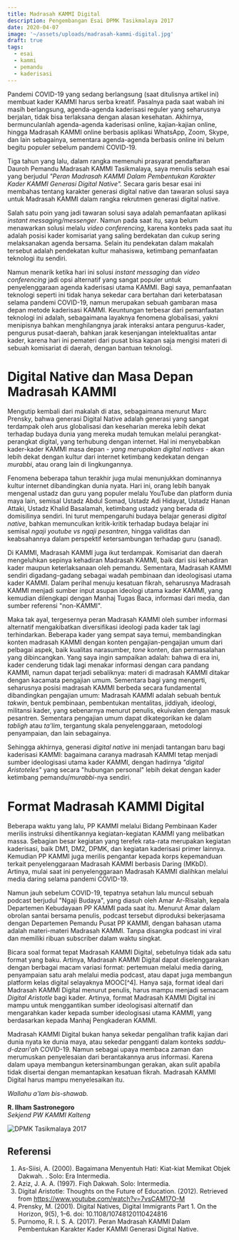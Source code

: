 ```yaml
---
title: Madrasah KAMMI Digital
description: Pengembangan Esai DPMK Tasikmalaya 2017
date: 2020-04-07
image: '~/assets/uploads/madrasah-kammi-digital.jpg'
draft: true
tags:
  - esai
  - kammi
  - pemandu
  - kaderisasi
---
```


Pandemi COVID-19 yang sedang berlangsung (saat ditulisnya artikel ini) membuat kader KAMMI harus serba kreatif. Pasalnya pada saat wabah ini masih berlangsung, agenda-agenda kaderisasi reguler yang seharusnya berjalan, tidak bisa terlaksana dengan alasan kesehatan. Akhirnya, bermunculanlah agenda-agenda kaderisasi online, kajian-kajian online, hingga Madrasah KAMMI online berbasis aplikasi WhatsApp, Zoom, Skype, dan lain sebagainya, sementara agenda-agenda berbasis online ini belum begitu populer sebelum pandemi COVID-19.

Tiga tahun yang lalu, dalam rangka memenuhi prasyarat pendaftaran Dauroh Pemandu Madrasah KAMMI Tasikmalaya, saya menulis sebuah esai yang berjudul _"Peran Madrasah KAMMI Dalam Pembentukan Karakter Kader KAMMI Generasi Digital Native"._ Secara garis besar esai ini membahas tentang karakter generasi digital native dan tawaran solusi saya untuk Madrasah KAMMI dalam rangka rekrutmen generasi digital native.

Salah satu poin yang jadi tawaran solusi saya adalah pemanfaatan aplikasi _instant messaging/messenger_. Namun pada saat itu, saya belum menawarkan solusi melalu _video conferencing_, karena konteks pada saat itu adalah posisi kader komisariat yang saling berdekatan dan cukup sering melaksanakan agenda bersama. Selain itu pendekatan dalam makalah tersebut adalah pendekatan kultur mahasiswa, ketimbang pemanfaatan teknologi itu sendiri.

Namun menarik ketika hari ini solusi _instant messaging_ dan _video conferencing_ jadi opsi alternatif yang sangat populer untuk penyelenggaraan agenda kaderisasi utama KAMMI. Bagi saya, pemanfaatan teknologi seperti ini tidak hanya sekedar cara bertahan dari keterbatasan selama pandemi COVID-19, namun merupakan sebuah gambaran masa depan metode kaderisasi KAMMI. Keuntungan terbesar dari pemanfaatan teknologi ini adalah, sebagaimana layaknya fenomena globalisasi, yakni menipisnya bahkan menghilangnya jarak interaksi antara pengurus-kader, pengurus pusat-daerah, bahkan jarak kesenjangan intelektualitas antar kader, karena hari ini pemateri dari pusat bisa kapan saja mengisi materi di sebuah komisariat di daerah, dengan bantuan teknologi.

# Digital Native dan Masa Depan Madrasah KAMMI

Mengutip kembali dari makalah di atas, sebagaimana menurut Marc Prensky, bahwa generasi Digital Native adalah generasi yang sangat terdampak oleh arus globalisasi dan keseharian mereka lebih dekat terhadap budaya dunia yang mereka mudah temukan melalui perangkat-perangkat digital, yang terhubung dengan internet. Hal ini menyebabkan kader-kader KAMMI masa depan - _yang merupakan digital natives_ - akan lebih dekat dengan kultur dari internet ketimbang kedekatan dengan _murabbi_, atau orang lain di lingkungannya.

Fenomena beberapa tahun terakhir juga mulai menunjukkan dominannya kultur internet dibandingkan dunia nyata. Hari ini, orang lebih banyak mengenal ustadz dan guru yang populer melalu YouTube dan platform dunia maya lain, semisal Ustadz Abdul Somad, Ustadz Adi Hidayat, Ustadz Hanan Attaki, Ustadz Khalid Basalamah, ketimbang ustadz yang berada di domisilinya sendiri. Ini turut mempengaruhi budaya belajar generasi _digital native_, bahkan memunculkan kritik-kritik terhadap budaya belajar ini semisal _ngaji youtube vs ngaji pesantren_, hingga validitas dan keabsahannya dalam perspektif ketersambungan terhadap guru (sanad).

Di KAMMI, Madrasah KAMMI juga ikut terdampak. Komisariat dan daerah mengeluhkan sepinya kehadiran Madrasah KAMMI, baik dari sisi kehadiran kader maupun keterlaksanaan oleh pemandu. Sementara, Madrasah KAMMI sendiri digadang-gadang sebagai wadah pembinaan dan ideologisasi utama kader KAMMI. Dalam perihal menuju kesatuan fikrah, seharusnya Madrasah KAMMI menjadi sumber input asupan ideologi utama kader KAMMI, yang kemudian dilengkapi dengan Manhaj Tugas Baca, informasi dari media, dan sumber referensi "non-KAMMI".

Maka tak ayal, tergesernya peran Madrasah KAMMI oleh sumber informasi alternatif mengakibatkan diversifikasi ideologi pada kader tak lagi terhindarkan. Beberapa kader yang sempat saya temui, membandingkan konten madrasah KAMMI dengan konten pengajian-pengajian umum dari pelbagai aspek, baik kualitas narasumber, _tone_ konten, dan permasalahan yang dibincangkan. Yang saya ingin sampaikan adalah: bahwa di era ini, kader cenderung tidak lagi menakar informasi dengan cara pandang KAMMI, namun dapat terjadi sebaliknya: materi di madrasah KAMMI ditakar dengan kacamata pengajian umum. Sementara bagi yang mengerti, seharusnya posisi madrasah KAMMI berbeda secara fundamental dibandingkan pengajian umum: Madrasah KAMMI adalah sebuah bentuk _takwin_, bentuk pembinaan, pembentukan mentalitas, jiddiyah, ideologi, militansi kader, yang sebenarnya menurut penulis, ekuivalen dengan masuk pesantren. Sementara pengajian umum dapat dikategorikan ke dalam _tabligh_ atau _ta'lim_, tergantung skala penyelenggaraan, metodologi penyampaian, dan lain sebagainya.

Sehingga akhirnya, generasi _digital native_ ini menjadi tantangan baru bagi kaderisasi KAMMI: bagaimana caranya madrasah KAMMI tetap menjadi sumber ideologisasi utama kader KAMMI, dengan hadirnya _"digital Aristoteles"_ yang secara "hubungan personal" lebih dekat dengan kader ketimbang pemandu/_murabbi_-nya sendiri.

# Format Madrasah KAMMI Digital

Beberapa waktu yang lalu, PP KAMMI melalui Bidang Pembinaan Kader merilis instruksi dihentikannya kegiatan-kegiatan KAMMI yang melibatkan massa. Sebagian besar kegiatan yang terefek rata-rata merupakan kegiatan kaderisasi, baik DM1, DM2, DPMK, dan kegiatan kaderisasi primer lainnya. Kemudian PP KAMMI juga merilis pengantar kepada korps kepemanduan terkait penyelenggaraan Madrasah KAMMI berbasis Daring (MKbD). Artinya, mulai saat ini penyelenggaraan Madrasah KAMMI dialihkan melalui media daring selama pandemi COVID-19.

Namun jauh sebelum COVID-19, tepatnya setahun lalu muncul sebuah podcast berjudul "Ngaji Budaya", yang diasuh oleh Amar Ar-Risalah, kepala Departemen Kebudayaan PP KAMMI pada saat itu. Menurut Amar dalam obrolan santai bersama penulis, podcast tersebut diproduksi bekerjasama dengan Departemen Pemandu Pusat PP KAMMI, dengan bahasan utama adalah materi-materi Madrasah KAMMI. Tanpa disangka podcast ini viral dan memiliki ribuan subscriber dalam waktu singkat.

Bicara soal format tepat Madrasah KAMMI Digital, sebetulnya tidak ada satu format yang baku. Artinya, Madrasah KAMMI Digital dapat diselenggarakan dengan berbagai macam variasi format: pertemuan melalui media daring, penyampaian satu arah melalui media podcast, atau dapat juga membangun platform kelas digital selayaknya MOOC[^4]. Hanya saja, format ideal dari Madrasah KAMMI Digital menurut penulis, harus mampu menjadi semacam _Digital Aristotle_ bagi kader. Artinya, format Madrasah KAMMI Digital ini mampu untuk menggantikan sumber ideologisasi alternatif dan mengarahkan kader kepada sumber ideologisasi utama KAMMI, yang berdasarkan kepada Manhaj Pengkaderan KAMMI.

Madrasah KAMMI Digital bukan hanya sekedar pengalihan trafik kajian dari dunia nyata ke dunia maya, atau sekedar pengganti dalam konteks _saddu-d-dzari'ah_ COVID-19. Namun sebagai upaya membaca zaman dan merumuskan penyelesaian dari berantakannya arus informasi. Karena dalam upaya membangun ketersinambungan gerakan, akan sulit apabila tidak disertai dengan memantapkan kesatuan fikrah. Madrasah KAMMI Digital harus mampu menyelesaikan itu.

_Wallahu a'lam bis-shawab._

**R. Ilham Sastronegoro**\
_Sekjend PW KAMMI Kalteng_

![DPMK Tasikmalaya 2017](~/assets/uploads/madrasah-kammi-digital.jpg)

## Referensi

1. As-Siisi, A. (2000). Bagaimana Menyentuh Hati: Kiat-­kiat Memikat Objek Dakwah. . Solo: Era Intermedia.
2. Aziz, J. A. A. (1997). Fiqh Dakwah. Solo: Intermedia.
3. Digital Aristotle: Thoughts on the Future of Education. (2012). Retrieved from https://www.youtube.com/watch?v=7vsCAM17O-M
4. Prensky, M. (2001). Digital Natives, Digital Immigrants Part 1. On the Horizon, 9(5), 1–6. doi: 10.1108/10748120110424816
5. Purnomo, R. I. S. A. (2017). Peran Madrasah KAMMI Dalam Pembentukan Karakter Kader KAMMI Generasi Digital Native.
